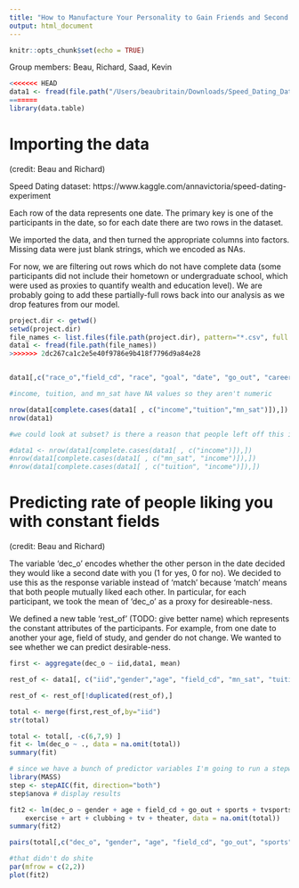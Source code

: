 ```yaml
---
title: "How to Manufacture Your Personality to Gain Friends and Second Dates: A Data-Driven Field Guide for Pathetic People by Pathetic People"
output: html_document
---
```


```r
knitr::opts_chunk$set(echo = TRUE)
```

Group members: Beau, Richard, Saad, Kevin

```r
<<<<<<< HEAD
data1 <- fread(file.path("/Users/beaubritain/Downloads/Speed_Dating_Data.csv"), na.strings = "")
=======
library(data.table)
```


# Importing the data
(credit: Beau and Richard)

Speed Dating dataset: https://www.kaggle.com/annavictoria/speed-dating-experiment

Each row of the data represents one date. The primary key is one of the participants in the date, so for each date there are two rows in the dataset.

We imported the data, and then turned the appropriate columns into factors. Missing data were just blank strings, which we encoded as NAs.

For now, we are filtering out rows which do not have complete data (some participants did not include their hometown or undergraduate school, which were used as proxies to quantify wealth and education level). We are probably going to add these partially-full rows back into our analysis as we drop features from our model.

```r
project.dir <- getwd()
setwd(project.dir)
file_names <- list.files(file.path(project.dir), pattern="*.csv", full.names=TRUE) 
data1 <- fread(file.path(file_names))
>>>>>>> 2dc267ca1c2e5e40f9786e9b418f7796d9a84e28


data1[,c("race_o","field_cd", "race", "goal", "date", "go_out", "career_c", "met", "dec", "length", "numdat_2", "gender", "condtn")]<-lapply(data1[,c("race_o","field_cd", "race", "goal", "date", "go_out", "career_c", "met", "dec", "length", "numdat_2", "gender", "condtn")], factor)

#income, tuition, and mn_sat have NA values so they aren't numeric

nrow(data1[complete.cases(data1[ , c("income","tuition","mn_sat")]),])
nrow(data1)

#we could look at subset? is there a reason that people left off this information?

#data1 <- nrow(data1[complete.cases(data1[ , c("income")]),])
#nrow(data1[complete.cases(data1[ , c("mn_sat", "income")]),])
#nrow(data1[complete.cases(data1[ , c("tuition", "income")]),])

```


# Predicting rate of people liking you with constant fields
(credit: Beau and Richard)


The variable 'dec_o' encodes whether the other person in the date decided they would like a second date with you (1 for yes, 0 for no). We decided to use this as the response variable instead of 'match' because 'match' means that both people mutually liked each other. In particular, for each participant, we took the mean of 'dec_o' as a proxy for desireable-ness.



We defined a new table 'rest_of' (TODO: give better name) which represents the constant attributes of the participants. For example, from one date to another your age, field of study, and gender do not change. We wanted to see whether we can predict desirable-ness.

```r

first <- aggregate(dec_o ~ iid,data1, mean)

rest_of <- data1[, c("iid","gender","age", "field_cd", "mn_sat", "tuition", "imprace", "income", "goal", "date", "go_out", "career_c", "match_es","sports", "tvsports", "exercise", "dining", "museums", "art", "hiking", "gaming", "clubbing", "reading", "tv", "theater", "movies", "concerts", "music", "shopping", "yoga")]

rest_of <- rest_of[!duplicated(rest_of),]

total <- merge(first,rest_of,by="iid")
str(total)

```


```r
total <- total[, -c(6,7,9) ]
fit <- lm(dec_o ~ ., data = na.omit(total))
summary(fit)


```

```r
# since we have a bunch of predictor variables I'm going to run a stepwaise AIC
library(MASS)
step <- stepAIC(fit, direction="both")
step$anova # display results
```

```r
fit2 <- lm(dec_o ~ gender + age + field_cd + go_out + sports + tvsports + 
    exercise + art + clubbing + tv + theater, data = na.omit(total))
summary(fit2)
```


```r
pairs(total[,c("dec_o", "gender", "age", "field_cd", "go_out", "sports", "tvsports", "exercise", "art", "clubbing", "tv", "theater")])

#that didn't do shite
par(mfrow = c(2,2))
plot(fit2)

```


